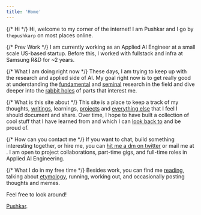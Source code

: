 ```yaml
---
title: 'Home'
---
```



{/* Hi */}
Hi, welcome to my corner of the internet! I am Pushkar and I go by `thepushkarp` on most places online.

{/* Prev Work */}
I am currently working as an Applied AI Engineer at a small scale US-based startup. Before this, I worked with fullstack and infra at Samsung R&D for ~2 years.

{/* What I am doing right now */}
These days, I am trying to keep up with the research and applied side of AI. My goal right now is to get really good at understanding the [fundamental](https://gwern.net/doc/science/1986-hamming) and [seminal](https://arc.net/folder/D0472A20-9C20-4D3F-B145-D2865C0A9FEE) research in the field and dive deeper into the [rabbit holes](https://x.com/thepushkarp/status/1876322871393620011) of parts that interest me.

{/* What is this site about */}
This site is a place to keep a track of my thoughts, [writings](/blog), learnings, [projects](/projects) and [everything else](/misc) that I feel I should document and share. Over time, I hope to have built a collection of cool stuff that I have learned from and which I can [look back to](https://youtu.be/UF8uR6Z6KLc?si=SKb-Z4M-Jl1N1u52&t=297) and be proud of.

{/* How can you contact me */}
If you want to chat, build something interesting together, or hire me, you can [hit me a dm on twitter](https://twitter.com/thepushkarp) or mail me at <RevealMail placeholder="my email" isLink={true} />. I am open to project collaborations, part-time gigs, and full-time roles in Applied AI Engineering.

{/* What I do in my free time */}
Besides work, you can find me [reading](https://www.goodreads.com/user/show/98783562-pushkar), talking about [etymology](/etymology), running, working out, and occasionally posting thoughts and memes.

Feel free to look around!

[Pushkar](/).
